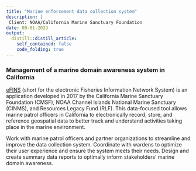 ```yaml
---
title: "Marine enforcement data collection system"
description: |
 Client: NOAA/California Marine Sanctuary Foundation
date: 09-01-2023
output:
  distill::distill_article:
    self_contained: false
    code_folding: true
---
```


### Management of a marine domain awareness system in California

[eFINS](https://www.californiamsf.org/profile/c5938928-87e3-4bb4-9419-75cad3b5c910/profile) (short for the electronic Fisheries Information Network System) is an application developed in 2017 by the California Marine Sanctuary Foundation (CMSF), NOAA Channel Islands National Marine Sanctuary (CINMS), and Resources Legacy Fund (RLF). This data-focused tool allows marine patrol officers in California to electronically record, store, and reference geospatial data to better track and understand activities taking place in the marine environment. 

Work with marine patrol officers and partner organizations to streamline and improve the data collection system. Coordinate with wardens to optimize their user experience and ensure the system meets their needs. Design and create summary data reports to optimally inform stakeholders' marine domain awareness.